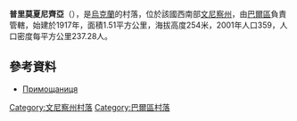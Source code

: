 {{coord|48|54|16|N|27|39|48|E|scale:30000|display=title}}

'''普里莫夏尼齊亞'''（{{lang-uk|Примощаниця}}），是[[烏克蘭|烏克蘭]]的村落，位於該國西南部[[文尼察州|文尼察州]]，由[[巴爾區|巴爾區]]負責管轄，始建於1917年，面積1.51平方公里，海拔高度254米，2001年人口359，人口密度每平方公里237.28人。

==參考資料==
* [http://w1.c1.rada.gov.ua/pls/z7503/A005?rdat1=31.03.2014&rf7571=1348 Примощаниця]

[[Category:文尼察州村落|Category:文尼察州村落]]
[[Category:巴爾區村落|Category:巴爾區村落]]


{{Vinnytsia-geo-stub}}